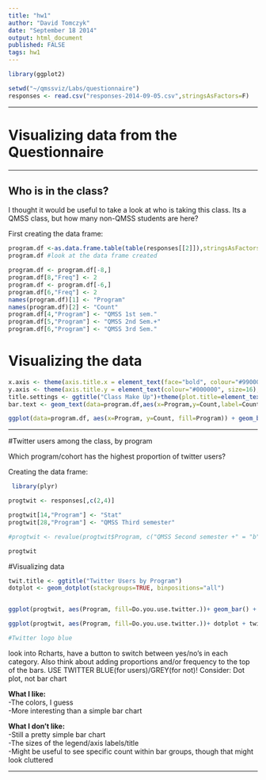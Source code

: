 ```yaml
---
title: "hw1"
author: "David Tomczyk"
date: "September 18 2014"
output: html_document
published: FALSE
tags: hw1
---
```

```r

library(ggplot2)

setwd("~/qmssviz/Labs/questionnaire")
responses <- read.csv("responses-2014-09-05.csv",stringsAsFactors=F)
```
---

# Visualizing data from the Questionnaire

---

## Who is in the class?

I thought it would be useful to take a look at who is taking this class. Its a QMSS class, but how many non-QMSS students are here?

First creating the data frame:
```r
program.df <-as.data.frame.table(table(responses[[2]]),stringsAsFactors=FALSE)
program.df #look at the data frame created

program.df <- program.df[-8,]
program.df[8,"Freq"] <- 2
program.df <- program.df[-6,]
program.df[6,"Freq"] <- 2
names(program.df)[1] <- "Program"
names(program.df)[2] <- "Count"
program.df[4,"Program"] <- "QMSS 1st sem."
program.df[5,"Program"] <- "QMSS 2nd Sem.+"
program.df[6,"Program"] <- "QMSS 3rd Sem."
```

# Visualizing the data

```r
x.axis <- theme(axis.title.x = element_text(face="bold", colour="#990000", size=20), axis.text.x  = element_text(colour="#000000", angle=0, size=14))
y.axis <- theme(axis.title.y = element_text(colour="#000000", size=16), axis.text.y  = element_text(angle=0, vjust=0.5, size=14))
title.settings <- ggtitle("Class Make Up")+theme(plot.title=element_text(face="bold", size=28))#why is my tital disappearing????
bar.text <- geom_text(data=program.df,aes(x=Program,y=Count,label=Count),vjust=0)

ggplot(data=program.df, aes(x=Program, y=Count, fill=Program)) + geom_bar(stat="identity")+guides(fill=FALSE)+bar.text+x.axis+y.axis+title.settings

```
---

#Twitter users among the class, by program

Which program/cohort has the highest proportion of twitter users?

Creating the data frame:
```r
 library(plyr)

progtwit <- responses[,c(2,4)]

progtwit[14,"Program"] <- "Stat"
progtwit[28,"Program"] <- "QMSS Third semester"

#progtwit <- revalue(progtwit$Program, c("QMSS Second semester +" = "b"))

progtwit
```

#Visualizing data

```r

twit.title <- ggtitle("Twitter Users by Program")
dotplot <- geom_dotplot(stackgroups=TRUE, binpositions="all")


ggplot(progtwit, aes(Program, fill=Do.you.use.twitter.))+ geom_bar() + twit.title + x.axis + y.axis

ggplot(progtwit, aes(Program, fill=Do.you.use.twitter.))+ dotplot + twit.title + x.axis + y.axis

#Twitter logo blue
```

look into Rcharts, have a button to switch between yes/no's in each category. Also think about adding proportions and/or frequency to the top of the bars. USE TWITTER BLUE(for users)/GREY(for not)! Consider: Dot plot, not bar chart

**What I like:**  
-The colors, I guess  
-More interesting than a simple bar chart

**What I don't like:**  
-Still a pretty simple bar chart  
-The sizes of the legend/axis labels/title  
-Might be useful to see specific count within bar groups, though that might look cluttered  

---